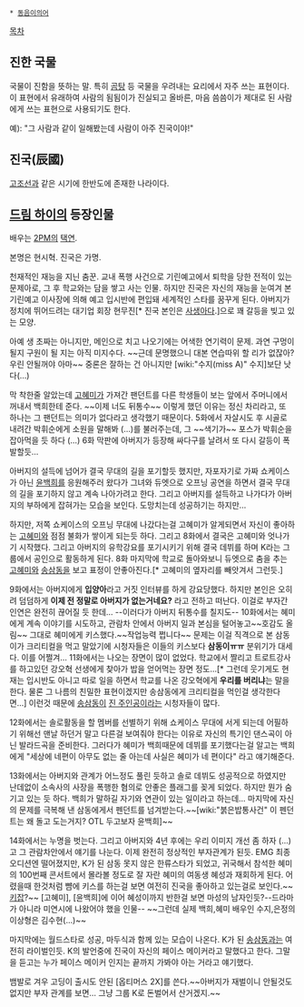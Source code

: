  * [[동음이의어]]

[[목차]]
== 진한 국물 ==
국물이 진함을 뜻하는 말. 특히 [[곰탕]] 등 국물을 우려내는 요리에서 자주 쓰는 표현이다. 이 표현에서 유래하여 사람의 됨됨이가 진실되고 올바른, 마음 씀씀이가 제대로 된 사람에게 쓰는 표현으로 사용되기도 한다.

예): "그 사람과 같이 일해봤는데 사람이 아주 진국이야!"

== 진국(辰國) ==
[[고조선]]과 같은 시기에 한반도에 존재한 나라이다.

== [[드림 하이]]의 등장인물 ==
배우는 [[2PM]]의 [[택연]].

본명은 현시혁. 진국은 가명.

천재적인 재능을 지닌 춤꾼. 교내 폭행 사건으로 기린예고에서 퇴학을 당한 전적이 있는 문제아로, 그 후 학교와는 담을 쌓고 사는 인물. 하지만 진국은 자신의 재능을 눈여겨 본 기린예고 이사장에 의해 예고 입시반에 편입돼 세계적인 스타를 꿈꾸게 된다. 아버지가 정치에 뛰어드려는 대기업 회장 현무진[* 진국 본인은 [[사생아]]다.]으로 꽤 갈등을 빚고 있는 모양.

아예 생 초짜는 아니지만, 메인으로 치고 나오기에는 어색한 연기력이 문제. 과연 구멍이 될지 구원이 될 지는 아직 미지수다. ~~근데 문명했으니 대본 연습따위 할 리가 없잖아? 우린 안될꺼야 아마~~ 중론은 잘하는 건 아니지만 [wiki:"수지(miss A)" 수지]보단 낫다(…)

막 착한줄 알았는데 [[고혜미]]가 가져간 팬던트를 다른 학생들이 보는 앞에서 주머니에서 꺼내서 백희한테 준다. ~~이제 너도 뒤통수~~ 이렇게 했던 이유는 정신 차리라고, 또 하나는 그 팬던트는 의미가 없다라고 생각했기 때문이다. 5화에서 자살시도 후 시골로 내려간 박휘순에게 소원을 말해봐 (…)를 불러주는데, 그 ~~색기가~~ 포스가 박휘순을 잡아먹을 듯 하다 (…) 6화 막판에 아버지가 등장해 싸다구를 날려서 또 다시 갈등이 폭발할듯…

아버지의 설득에 넘어가 결국 무대의 길을 포기할듯 했지만, 자포자기로 가짜 쇼케이스가 아닌 [[윤백희]]를 응원해주러 왔다가 그녀와 듀엣으로 오프닝 공연을 하면서 결국 무대의 길을 포기하지 않고 계속 나아가려고 한다. 그리고 아버지를 설득하고 나가다가 아버지의 부하에게 잡혀가는 모습을 보인다. 도망치는데 성공하기는 하지만…

하지만, 저쪽 쇼케이스의 오프닝 무대에 나갔다는걸 고혜미가 알게되면서 자신이 좋아하는 [[고혜미]]와 점점 불화가 쌓이게 되는듯 하다. 그리고 8화에서 결국은 고혜미와 엇나가기 시작했다. 그리고 아버지의 유학강요를 포기시키기 위해 결국 데뷔를 하며 K라는 그룹에서 공인으로 활동하게 된다. 8화 마지막에 학교로 돌아와보니 듀엣으로 춤을 추는 [[고혜미]]와 [[송삼동]]을 보고 표정이 안좋아진다.[* 고혜미의 옆자리를 빼앗겨서 그런듯.]

9화에서는 아버지에게 '''입양아'''라고 거짓 인터뷰를 하게 강요당했다. 하지만 본인은 오히려 덤덤하게 '''이제 전 정말로 아버지가 없는거네요?''' 라고 전하고 떠난다. 이걸로 부자간 인연은 완전히 끊어질 듯 한데… --이러다가 아버지 뒤통수를 칠지도-- 10화에서는 혜미에게 계속 이야기를 시도하고, 관람차 안에서 아버지 일과 본심을 털어놓고~~호감도 올림~~ 그대로 혜미에게 키스했다.~~작업능력 쩝니다~~ 문제는 이걸 직격으로 본 삼동이가 크리티컬을 먹고 말았기에 시청자들은 이들의 키스보다 '''삼동이ㅠㅠ''' 분위기가 대세다. 이를 어쩔겨… 11화에서는 나오는 장면이 많이 없었다. 학교에서 짤리고 트로트강사를 하고있던 강오혁 선생에게 찾아가 밥을 얻어먹는 장면 정도…[* 그런데 웃기게도 현재는 입시반도 아니고 따로 일을 하면서 학교를 나온 강오혁에게 '''우리를 버리냐'''는 말을 한다. 물론 그 나름의 친밀한 표현이겠지만 송삼동에게 크리티컬을 먹인걸 생각한다면…] 이런것 때문에 [[송삼동]]이 [[진 주인공]]이라는 시청자들이 많다.

12화에서는 솔로활동을 할 멤버를 선별하기 위해 쇼케이스 무대에 서게 되는데 어필하기 위해선 맨날 하던거 말고 다른걸 보여줘야 한다는 이유로 자신의 특기인 댄스곡이 아닌 발라드곡을 준비한다. 그러다가 혜미가 백희때문에 데뷔를 포기했다는걸 알고는 백희에게 "세상에 네편이 아무도 없는 줄 아는데 사실은 혜미가 네 편이다" 라고 얘기해준다.

13화에서는 아버지와 관계가 어느정도 풀린 듯하고 솔로 데뷔도 성공적으로 하였지만 난데없이 소속사의 사장을 폭행한 혐의로 안좋은 플래그를 꽂게 되었다. 하지만 뭔가 숨기고 있는 듯 하다. 백희가 말하길 자기와 연관이 있는 일이라고 하는데...
마지막에 자신의 문제를 극복해 낸 삼동에게서 펜던트를 넘겨받는다.~~[wiki:"붉은밥통사건" 이 펜던트는 왜 돌고 도는거지? OTL 두고보자 윤백희]~~

14화에서는 누명을 벗는다. 그리고 아버지와 4년 후에는 우리 이미지 개선 좀 하자 (...)고 그 관람차안에서 얘기를 나눈다. 이제 완전히 정상적인 부자관계가 된듯. EMG 최종오디션엔 떨어졌지만, K가 된 삼동 못지 않은 한류스타가 되었고, 귀국해서 참석한 혜미의 100번째 콘서트에서 몰라볼 정도로 잘 자란 혜미의 여동생 혜성과 재회하게 된다. 어렸을때 한것처럼 뺨에 키스를 하는걸 보면 여전히 진국을 좋아하고 있는걸로 보인다.~~[[키잡]]?~~ [고혜미], [윤백희]에 이어 혜성이까지 반한걸 보면 마성의 남자인듯?--드라마가 아니라 미연시에 나왔어야 했을 인물-- ~~그런데 실제 백희,혜미 배우인 수지,은정의 이상형은 김수현(...)~~

마지막에는 월드스타로 성공, 마두식과 함께 있는 모습이 나온다. K가 된 [[송삼동]]과는 여전히 라이벌인듯. K의 발언중에 진국이 자신의 페이스 메이커라고 말했다고 한다. 그말을 듣고는 누가 페이스 메이커 인지는 끝까지 가봐야 아는 거라고 얘기했다.

뱀발로 겨우 고딩이 출시도 안된 [옵티머스 2X]를 쓴다.~~아버지가 재벌이니 안될것도 없지만 부자 관계를 보면… 그냥 그룹 K로 돈벌어서 산거겠지.~~

